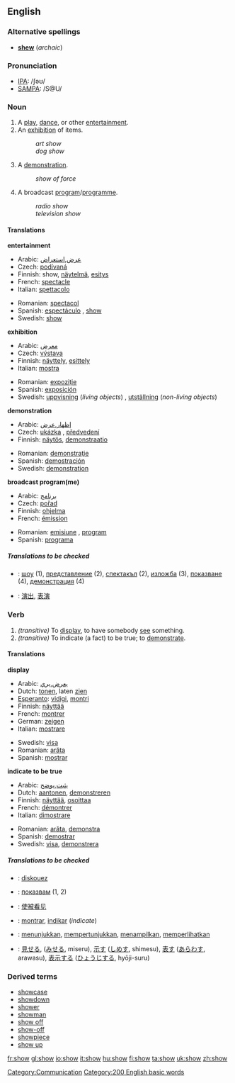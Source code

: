 ==English==

{{rank|understand|fine|law|432|show|terms|sort|town}}

===Alternative spellings===
* '''[[shew]]''' (''archaic'')

===Pronunciation===
*[[IPA]]: /ʃəʊ/
*[[SAMPA]]: /S@U/

===Noun===
{{en-noun|show|shows}}

#A [[play]], [[dance]], or other [[entertainment]].
#An [[exhibition]] of items.
#:''art show''
#:''dog show''
#A [[demonstration]].
#:''show of force''
#A broadcast [[program]]/[[programme]].
#:''radio show''
#:''television show''

====Translations====
'''entertainment'''
{{top}}
*Arabic: [[عرض]],[[استعراض]] {{m}}
*Czech: [[podívaná]] {{f}}
*Finnish: show, [[näytelmä]], [[esitys]]
*French: [[spectacle#French|spectacle]] {{m}}
*Italian: [[spettacolo#Italian|spettacolo]] {{m}}
{{mid}}
*Romanian: [[spectacol]] {{n}}
*Spanish: [[espectáculo]] {{m}}, [[show]] {{m}} 
*Swedish: [[show#Swedish|show]] {{c}}
{{bottom}}

'''exhibition'''
{{top}}
*Arabic: [[معرض]] {{m}}
*Czech: [[výstava]] {{f}}
*Finnish: [[näyttely]], [[esittely]]
*Italian: [[mostra#Italian|mostra]] {{f}}
{{mid}}
*Romanian: [[expoziţie]] {{f}}
*Spanish: [[exposición]] {{f}} 
*Swedish: [[uppvisning]] (''living objects'') {{c}}, [[utställning]] (''non-living objects'') {{c}}
{{bottom}}

'''demonstration'''
{{top}}
*Arabic: [[إظهار]],[[عرض]]
*Czech: [[ukázka]] {{f}}, [[předvedení]] {{n}}
*Finnish: [[näytös]], [[demonstraatio]]
{{mid}}
*Romanian: [[demonstraţie]] {{f}}
*Spanish: [[demostración]] {{f}} 
*Swedish: [[demonstration#Swedish|demonstration]]
{{bottom}}

'''broadcast program(me)'''
{{top}}
*Arabic: [[برنامج]] {{m}}
*Czech: [[pořad]] {{m}}
*Finnish: [[ohjelma]]
*French: [[émission]] {{m}}
{{mid}}
*Romanian: [[emisiune]] {{f}}, [[program]] {{f}}
*Spanish: [[programa]] {{m}} 
{{bottom}}

=====Translations to be checked=====
<!--Remove this section once all of the translations below have been moved into the tables above.-->
{{checktrans}}

*{{ttbc|Bulgarian}}: [[шоу]] {{n}} (1), [[представление]] {{n}} (2), [[спектакъл]] {{n}} (2), [[изложба]] {{f}} (3), [[показване]] {{n}} (4), [[демонстрация]] {{f}} (4)
*{{ttbc|Chinese}}: [[演出]], [[表演]]

===Verb===
{{irregverb|'''to show'''|'''[[shows]]'''|'''[[showed]]'''|'''[[shown]]'''|'''[[showing]]'''}}

#''(transitive)'' To [[display]], to have somebody [[see]] something.
#''(transitive)'' To indicate (a fact) to be true; to [[demonstrate]].

====Translations====
'''display'''
{{top}}
* Arabic: [[يعرض]],[[يري]] {{m}}
*Dutch: [[tonen]], laten [[zien]]
*[[Esperanto]]: [[vidigi]], [[montri]]
*Finnish: [[näyttää]]
*French: [[montrer]]
*German: [[zeigen]]
*Italian: [[mostrare]]
{{mid}}
*Swedish: [[visa#Swedish|visa]]
*Romanian: [[arăta]]
*Spanish: [[mostrar]] 
{{bottom}}

'''indicate to be true'''
{{top}}
* Arabic: [[يثبت]],[[يوضح]] {{m}}
*Dutch: [[aantonen]], [[demonstreren]]
*Finnish: [[näyttää]], [[osoittaa]]
*French: [[démontrer]]
*Italian: [[dimostrare]]
{{mid}}
*Romanian: [[arăta]], [[demonstra]]
*Spanish: [[demostrar]] 
*Swedish: [[visa#Swedish|visa]], [[demonstrera]]
{{bottom}}

=====Translations to be checked=====
<!--Remove this section once all of the translations below have been moved into the tables above.-->
{{checktrans}}
*{{ttbc|Breton}}: [[diskouez]]
*{{ttbc|Bulgarian}}: [[показвам]] (1, 2)
*{{ttbc|Chinese}}: [[使被看见]]
*{{ttbc|Ido}}: [[montrar]], [[indikar]] (''indicate'')
*{{ttbc|Indonesian}}: [[tunjuk|menunjukkan]], [[tunjuk|mempertunjukkan]], [[tampil|menampilkan]], [[lihat|memperlihatkan]]
*{{ttbc|Japanese}}: [[見せる]], ([[みせる]], miseru), [[示す]] ([[しめす]], shimesu), [[表す]] ([[あらわす]], arawasu), [[表示]]する ([[ひょうじ]]する, hyōji-suru) 

===Derived terms===
*[[showcase]]
*[[showdown]]
*[[shower]]
*[[showman]]
*[[show off]]<!--verb-->
*[[show-off]]<!--noun-->
*[[showpiece]]
*[[show up]]

[[Category:Communication]]
[[Category:200 English basic words]]

[[fr:show]]
[[gl:show]]
[[io:show]]
[[it:show]]
[[hu:show]]
[[fi:show]]
[[ta:show]]
[[uk:show]]
[[zh:show]]